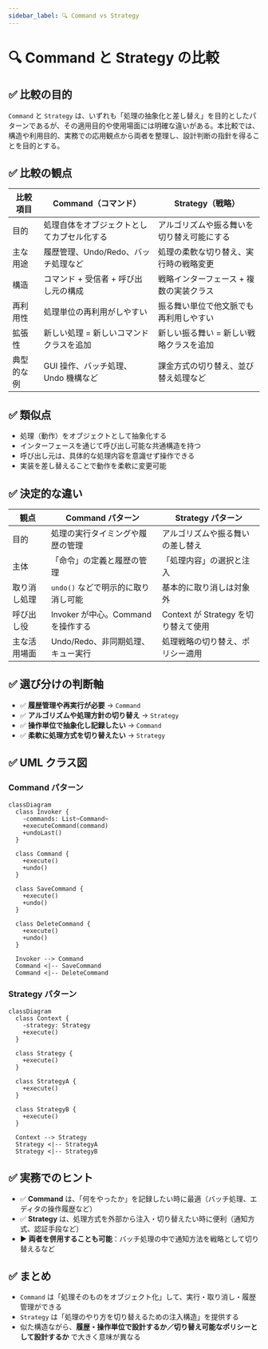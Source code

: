 ```yaml
---
sidebar_label: 🔍 Command vs Strategy
---
```


# 🔍 Command と Strategy の比較

## ✅ 比較の目的

`Command` と `Strategy` は、いずれも「処理の抽象化と差し替え」を目的としたパターンであるが、その適用目的や使用場面には明確な違いがある。本比較では、構造や利用目的、実務での応用観点から両者を整理し、設計判断の指針を得ることを目的とする。

## ✅ 比較の観点

| 比較項目   | Command（コマンド）                        | Strategy（戦略）                           |
| ---------- | ------------------------------------------ | ------------------------------------------ |
| 目的       | 処理自体をオブジェクトとしてカプセル化する | アルゴリズムや振る舞いを切り替え可能にする |
| 主な用途   | 履歴管理、Undo/Redo、バッチ処理など        | 処理の柔軟な切り替え、実行時の戦略変更     |
| 構造       | コマンド + 受信者 + 呼び出し元の構成       | 戦略インターフェース + 複数の実装クラス    |
| 再利用性   | 処理単位の再利用がしやすい                 | 振る舞い単位で他文脈でも再利用しやすい     |
| 拡張性     | 新しい処理 = 新しいコマンドクラスを追加    | 新しい振る舞い = 新しい戦略クラスを追加    |
| 典型的な例 | GUI 操作、バッチ処理、Undo 機構など        | 課金方式の切り替え、並び替え処理など       |

## ✅ 類似点

- 処理（動作）をオブジェクトとして抽象化する
- インターフェースを通じて呼び出し可能な共通構造を持つ
- 呼び出し元は、具体的な処理内容を意識せず操作できる
- 実装を差し替えることで動作を柔軟に変更可能

## ✅ 決定的な違い

| 観点         | Command パターン                    | Strategy パターン                    |
| ------------ | ----------------------------------- | ------------------------------------ |
| 目的         | 処理の実行タイミングや履歴の管理    | アルゴリズムや振る舞いの差し替え     |
| 主体         | 「命令」の定義と履歴の管理          | 「処理内容」の選択と注入             |
| 取り消し処理 | `undo()` などで明示的に取り消し可能 | 基本的に取り消しは対象外             |
| 呼び出し役   | Invoker が中心。Command を操作する  | Context が Strategy を切り替えて使用 |
| 主な活用場面 | Undo/Redo、非同期処理、キュー実行   | 処理戦略の切り替え、ポリシー適用     |

## ✅ 選び分けの判断軸

- ✅ **履歴管理や再実行が必要** → `Command`
- ✅ **アルゴリズムや処理方針の切り替え** → `Strategy`
- ✅ **操作単位で抽象化し記録したい** → `Command`
- ✅ **柔軟に処理方式を切り替えたい** → `Strategy`

## ✅ UML クラス図

### Command パターン

```mermaid
classDiagram
  class Invoker {
    -commands: List~Command~
    +executeCommand(command)
    +undoLast()
  }

  class Command {
    +execute()
    +undo()
  }

  class SaveCommand {
    +execute()
    +undo()
  }

  class DeleteCommand {
    +execute()
    +undo()
  }

  Invoker --> Command
  Command <|-- SaveCommand
  Command <|-- DeleteCommand
```

### Strategy パターン

```mermaid
classDiagram
  class Context {
    -strategy: Strategy
    +execute()
  }

  class Strategy {
    +execute()
  }

  class StrategyA {
    +execute()
  }

  class StrategyB {
    +execute()
  }

  Context --> Strategy
  Strategy <|-- StrategyA
  Strategy <|-- StrategyB
```

## ✅ 実務でのヒント

- ✅ **Command** は、「何をやったか」を記録したい時に最適（バッチ処理、エディタの操作履歴など）
- ✅ **Strategy** は、処理方式を外部から注入・切り替えたい時に便利（通知方式、認証手段など）
- ▶️ **両者を併用することも可能**：バッチ処理の中で通知方法を戦略として切り替えるなど

## ✅ まとめ

- `Command` は「処理そのものをオブジェクト化」して、実行・取り消し・履歴管理ができる
- `Strategy` は「処理のやり方を切り替えるための注入構造」を提供する
- 似た構造ながら、**履歴・操作単位で設計するか／切り替え可能なポリシーとして設計するか** で大きく意味が異なる
